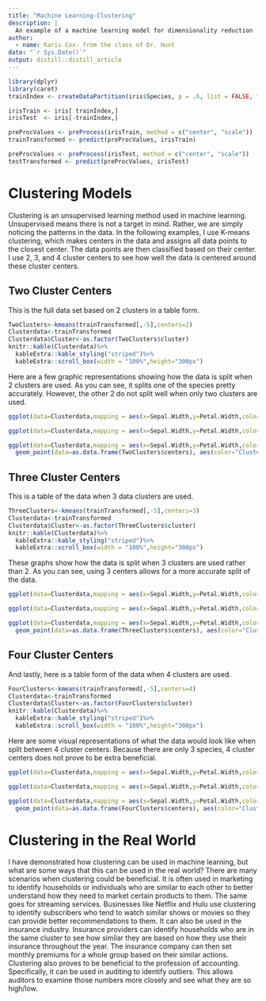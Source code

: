 ```yaml
---
title: "Machine Learning-Clustering"
description: |
  An example of a machine learning model for dimensionality reduction
author:
  - name: Karis Cox- from the class of Dr. Hunt
date: "`r Sys.Date()`"
output: distill::distill_article
---
```


```r
library(dplyr)
library(caret)
trainIndex <- createDataPartition(iris$Species, p = .6, list = FALSE, times = 1)

irisTrain <- iris[ trainIndex,]
irisTest  <- iris[-trainIndex,]

preProcValues <- preProcess(irisTrain, method = c("center", "scale"))
trainTransformed <- predict(preProcValues, irisTrain)

preProcValues <- preProcess(irisTest, method = c("center", "scale"))
testTransformed <- predict(preProcValues, irisTest)
```

# Clustering Models

Clustering is an unsupervised learning method used in machine learning. Unsupervised means there is not a target in mind. Rather, we are simply noticing the patterns in the data. In the following examples, I use K-means clustering, which makes centers in the data and assigns all data points to the closest center. The data points are then classified based on their center. I use 2, 3, and 4 cluster centers to see how well the data is centered around these cluster centers.

## Two Cluster Centers

This is the full data set based on 2 clusters in a table form.

```r
TwoClusters<-kmeans(trainTransformed[,-5],centers=2)
Clusterdata<-trainTransformed
Clusterdata$Cluster<-as.factor(TwoClusters$cluster)
knitr::kable(Clusterdata)%>%
  kableExtra::kable_styling("striped")%>%
  kableExtra::scroll_box(width = "100%",height="300px")
```

Here are a few graphic representations showing how the data is split when 2 clusters are used. As you can see, it splits one of the species pretty accurately. However, the other 2 do not split well when only two clusters are used.

```r
ggplot(data=Clusterdata,mapping = aes(x=Sepal.Width,y=Petal.Width,color=Cluster))+geom_point(alpha=0.5)
```

```r
ggplot(data=Clusterdata,mapping = aes(x=Sepal.Width,y=Petal.Width,color=Cluster))+geom_point(alpha=0.5)+facet_wrap(~Species)
```

```r
ggplot(data=Clusterdata,mapping = aes(x=Sepal.Width,y=Petal.Width,color=Species))+geom_point(alpha=0.5) + 
  geom_point(data=as.data.frame(TwoClusters$centers), aes(color="Cluster center"), size=5) + theme(legend.title = element_blank())+ggtitle("Iris Cluster Demonstration")
```

## Three Cluster Centers

This is a table of the data when 3 data clusters are used.

```r
ThreeClusters<-kmeans(trainTransformed[,-5],centers=3)
Clusterdata<-trainTransformed
Clusterdata$Cluster<-as.factor(ThreeClusters$cluster)
knitr::kable(Clusterdata)%>%
  kableExtra::kable_styling("striped")%>%
  kableExtra::scroll_box(width = "100%",height="300px")
```

These graphs show how the data is split when 3 clusters are used rather than 2. As you can see, using 3 centers allows for a more accurate split of the data.

```r
ggplot(data=Clusterdata,mapping = aes(x=Sepal.Width,y=Petal.Width,color=Cluster))+geom_point(alpha=0.5)
```

```r
ggplot(data=Clusterdata,mapping = aes(x=Sepal.Width,y=Petal.Width,color=Cluster))+geom_point(alpha=0.5)+facet_wrap(~Species)
```

```r
ggplot(data=Clusterdata,mapping = aes(x=Sepal.Width,y=Petal.Width,color=Species))+geom_point(alpha=0.5) + 
  geom_point(data=as.data.frame(ThreeClusters$centers), aes(color="Cluster center"), size=5) + theme(legend.title = element_blank())+ggtitle("Iris Cluster Demonstration")
```

## Four Cluster Centers

And lastly, here is a table form of the data when 4 clusters are used.

```r
FourClusters<-kmeans(trainTransformed[,-5],centers=4)
Clusterdata<-trainTransformed
Clusterdata$Cluster<-as.factor(FourClusters$cluster)
knitr::kable(Clusterdata)%>%
  kableExtra::kable_styling("striped")%>%
  kableExtra::scroll_box(width = "100%",height="300px")
```

Here are some visual representations of what the data would look like when split between 4 cluster centers. Because there are only 3 species, 4 cluster centers does not prove to be extra beneficial.

```r
ggplot(data=Clusterdata,mapping = aes(x=Sepal.Width,y=Petal.Width,color=Cluster))+geom_point(alpha=0.5)
```

```r
ggplot(data=Clusterdata,mapping = aes(x=Sepal.Width,y=Petal.Width,color=Cluster))+geom_point(alpha=0.5)+facet_wrap(~Species)
```

```r
ggplot(data=Clusterdata,mapping = aes(x=Sepal.Width,y=Petal.Width,color=Species))+geom_point(alpha=0.5) + 
  geom_point(data=as.data.frame(FourClusters$centers), aes(color="Cluster center"), size=5) + theme(legend.title = element_blank())+ggtitle("Iris Cluster Demonstration")
```

# Clustering in the Real World

I have demonstrated how clustering can be used in machine learning, but what are some ways that this can be used in the real world? There are many scenarios when clustering could be beneficial. It is often used in marketing to identify households or individuals who are similar to each other to better understand how they need to market certain products to them. The same goes for streaming services. Businesses like Netflix and Hulu use clustering to identify subscribers who tend to watch similar shows or movies so they can provide better recommendations to them. It can also be used in the insurance industry. Insurance providers can identify households who are in the same cluster to see how similar they are based on how they use their insurance throughout the year. The insurance company can then set monthly premiums for a whole group based on their similar actions. Clustering also proves to be beneficial to the profession of accounting. Specifically, it can be used in auditing to identify outliers. This allows auditors to examine those numbers more closely and see what they are so high/low.
